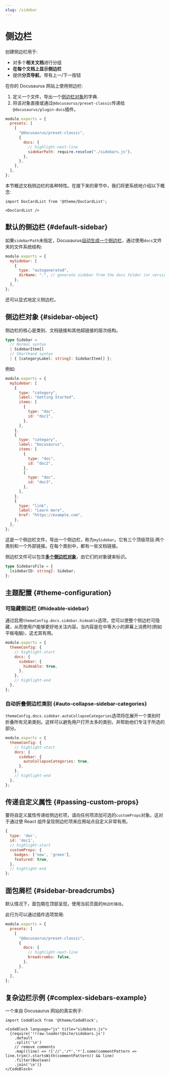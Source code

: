 ```yaml
---
slug: /sidebar
---
```


# 侧边栏

创建侧边栏用于:

- 对多个**相关文档**进行分组
- **在每个文档上显示侧边栏**
- 提供**分页导航**，带有上一/下一按钮

在你的 Docusaurus 网站上使用侧边栏:

1. 定义一个文件，导出一个[侧边栏对象](#sidebar-object)的字典.
2. 将该对象直接或通过`@docusaurus/preset-classic`传递给`@docusaurus/plugin-docs`插件。

```js title="docusaurus.config.js"
module.exports = {
  presets: [
    [
      "@docusaurus/preset-classic",
      {
        docs: {
          // highlight-next-line
          sidebarPath: require.resolve("./sidebars.js"),
        },
      },
    ],
  ],
};
```

本节概述文档侧边栏的各种特性。在接下来的章节中，我们将更系统地介绍以下概念:

```mdx-code-block
import DocCardList from '@theme/DocCardList';

<DocCardList />
```

## 默认的侧边栏 {#default-sidebar}

如果`sidebarPath`未指定，Docusaurus[自动生成一个侧边栏](autogenerated.mdx)，通过使用`docs`文件夹的文件系统结构:

```js title="sidebars.js"
module.exports = {
  mySidebar: [
    {
      type: "autogenerated",
      dirName: ".", // generate sidebar from the docs folder (or versioned_docs/<version>)
    },
  ],
};
```

还可以显式地定义侧边栏。

## 侧边栏对象 {#sidebar-object}

侧边栏的核心是类别、文档链接和其他超链接的层次结构。

```ts
type Sidebar =
  // Normal syntax
  | SidebarItem[]
  // Shorthand syntax
  | { [categoryLabel: string]: SidebarItem[] };
```

例如:

```js title="sidebars.js"
module.exports = {
  mySidebar: [
    {
      type: "category",
      label: "Getting Started",
      items: [
        {
          type: "doc",
          id: "doc1",
        },
      ],
    },
    {
      type: "category",
      label: "Docusaurus",
      items: [
        {
          type: "doc",
          id: "doc2",
        },
        {
          type: "doc",
          id: "doc3",
        },
      ],
    },
    {
      type: "link",
      label: "Learn more",
      href: "https://example.com",
    },
  ],
};
```

这是一个侧边栏文件，导出一个侧边栏，称为`mySidebar`。它有三个顶级项目:两个类别和一个外部链接。在每个类别中，都有一些文档链接。

侧边栏文件可以包含[**多个侧边栏对象**](multiple-sidebar.mdx)，由它们的对象键来标识。

```ts
type SidebarsFile = {
  [sidebarID: string]: Sidebar;
};
```

## 主题配置 {#theme-configuration}

### 可隐藏侧边栏 {#hideable-sidebar}

通过启用`themeConfig.docs.sidebar.hideable`选项，您可以使整个侧边栏可隐藏，从而使用户能够更好地关注内容。当内容是在中等大小的屏幕上消费时(例如平板电脑)，这尤其有用。

```js title="docusaurus.config.js"
module.exports = {
  themeConfig: {
    // highlight-start
    docs: {
      sidebar: {
        hideable: true,
      },
    },
    // highlight-end
  },
};
```

### 自动折叠侧边栏类别 {#auto-collapse-sidebar-categories}

`themeConfig.docs.sidebar.autoCollapseCategories`选项将在展开一个类别时折叠所有兄弟类别。这样可以避免用户打开太多的类别，并帮助他们专注于所选的部分。

```js title="docusaurus.config.js"
module.exports = {
  themeConfig: {
    // highlight-start
    docs: {
      sidebar: {
        autoCollapseCategories: true,
      },
    },
    // highlight-end
  },
};
```

## 传递自定义属性 {#passing-custom-props}

要将自定义属性传递给侧边栏项，请向任何项添加可选的`customProps`对象。这对于通过使 React 组件呈现侧边栏项来应用站点自定义非常有用。

```js
{
  type: 'doc',
  id: 'doc1',
  // highlight-start
  customProps: {
    badges: ['new', 'green'],
    featured: true,
  },
  // highlight-end
};
```

## 面包屑栏 {#sidebar-breadcrumbs}

默认情况下，面包屑在顶部呈现，使用当前页面的`侧边栏路径`。

此行为可以通过插件选项禁用:

```js title="docusaurus.config.js"
module.exports = {
  presets: [
    [
      "@docusaurus/preset-classic",
      {
        docs: {
          // highlight-next-line
          breadcrumbs: false,
        },
      },
    ],
  ],
};
```

## 复杂边栏示例 {#complex-sidebars-example}

一个来自 Docusaurus 网站的真实例子:

```mdx-code-block
import CodeBlock from '@theme/CodeBlock';

<CodeBlock language="js" title="sidebars.js">
  {require('!!raw-loader!@site/sidebars.js')
    .default
    .split('\n')
    // remove comments
    .map((line) => !['//','/*','*'].some(commentPattern => line.trim().startsWith(commentPattern)) && line)
    .filter(Boolean)
    .join('\n')}
</CodeBlock>
```
